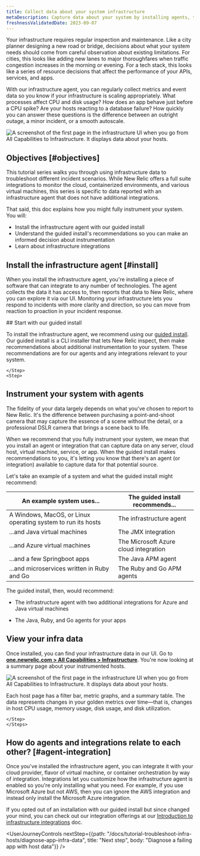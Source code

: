 ```yaml
---
title: Collect data about your system infrastructure
metaDescription: Capture data about your system by installing agents, then view that data in New Relic. 
freshnessValidatedDate: 2023-09-07
---
```




Your infrastructure requires regular inspection and maintenance. Like a city planner designing a new road or bridge, decisions about what your system needs should come from careful observation about existing limitations. For cities, this looks like adding new lanes to major thoroughfares when traffic congestion increases in the morning or evening. For a tech stack, this looks like a series of resource decisions that affect the performance of your APIs, services, and apps. 

With our infrastructure agent, you can regularly collect metrics and event data so you know if your infrastructure is scaling appropriately. What processes affect CPU and disk usage? How does an app behave just before a CPU spike? Are your hosts reacting to a database failure? How quickly you can answer these questions is the difference between an outright outage, a minor incident, or a smooth autoscale.

<img
    title="Infrastructure UI hosts summary page"
    alt="A screenshot of the first page in the infrastructure UI when you go from All Capabilities to Infrastructure. It displays data about your hosts."
    src={introPage}
/>

## Objectives [#objectives]

This tutorial series walks you through using infrastructure data to troubleshoot different incident scenarios. While New Relic offers a full suite integrations to monitor the cloud, containerized environments, and various virtual machines, this series is specific to data reported with an infrastructure agent that does not have additional integrations.

That said, this doc explains how you might fully instrument your system. You will:

* Install the infrastructure agent with our guided install
* Understand the guided install's recommendations so you can make an informed decision about instrumentation
* Learn about infrastructure integrations 

## Install the infrastructure agent  [#install]

When you install the infrastructure agent, you're installing a piece of software that can integrate to any number of technologies. The agent collects the data it has access to, then reports that data to New Relic, where you can explore it via our UI. Monitoring your infrastructure lets you respond to incidents with more clarity and direction, so you can move from reaction to proaction in your incident response.

<Steps>
<Step>
    ## Start with our guided install  

To install the infrastructure agent, we recommend using our [guided install](https://one.newrelic.com/nr1-core?state=a36f15a1-c5ce-528c-2ec2-8bcaacc40c03). Our guided install is a CLI installer that lets New Relic inspect, then make recommendations about additional instrumentation to your system. These recommendations are for our agents and any integrations relevant to your system. 
        
    </Step>
    <Step>

## Instrument your system with agents

The fidelity of your data largely depends on what you've chosen to report to New Relic. It's the difference between purchasing a point-and-shoot camera that may capture the essence of a scene without the detail, or a professional DSLR camera that brings a scene back to life. 

When we recommend that you fully instrument your system,  we mean that you install an agent or integration that can capture data on any server, cloud host, virtual machine, service, or app. When the guided install makes recommendations to you, it's letting you know that there's an agent (or integration) available to capture data for that potential source. 

Let's take an example of a system and what the guided install might recommend:

<table>
    <thead>
        <tr>
            <th>
                An example system uses...
            </th>
            <th>
                The guided install recommends...
            </th>
        </tr>
    </thead>
    <tbody>
        <tr>
            <td>
                A Windows, MacOS, or Linux operating system to run its hosts
            </td>
            <td>
                The infrastructure agent
            </td>
        </tr>
                <tr>
            <td>
                ...and Java virtual machines 
            </td>
            <td>
                The JMX integration
            </td>
        </tr>
        <tr>
            <td>
                ...and Azure virtual machines  
            </td>
            <td>
                The Microsoft Azure cloud integration 
            </td>
        </tr>
        <tr>
            <td>
                ...and a few Springboot apps
            </td>
            <td>
                The Java APM agent 
            </td>
        </tr>
        <tr>
            <td>
                ...and microservices written in Ruby and Go
            </td>
            <td>
                The Ruby and Go APM agents
            </td>
        </tr>
    </tbody>
</table>

The guided install, then, would recommend:

* The infrastructure agent with two additional integrations for Azure and Java virtual machines
* The Java, Ruby, and Go agents for your apps

    </Step>
    <Step>

## View your infra data 

Once installed, you can find your infrastructure data in our UI. Go to **[one.newrelic.com > All Capabilities > Infrastructure](https://one.newrelic.com/infra/infrastructure/hosts)**. You're now looking at a summary page about your instrumented hosts. 

<img
    title="Infrastructure UI hosts summary page"
    alt="A screenshot of the first page in the infrastructure UI when you go from All Capabilities to Infrastructure. It displays data about your hosts."
    src={hostSummaryPage}
/>

Each host page has a filter bar, metric graphs, and a summary table. The data represents changes in your golden metrics over time—that is, changes in host CPU usage, memory usage, disk usage, and disk utilization. 

    </Step>
    </Steps>

## How do agents and integrations relate to each other? [#agent-integration]

Once you've installed the infrastructure agent, you can integrate it with your cloud provider, flavor of virtual machine, or container orchestration by way of integration. Integrations let you customize how the infrastructure agent is enabled so you're only installing what you need. For example, if you use Microsoft Azure but not AWS, then you can ignore the AWS integration and instead only install the Microsoft Azure integration. 

If you opted out of an installation with our guided install but since changed your mind, you can check out our integration offerings at our [Introduction to infrastructure integrations](/docs/infrastructure/infrastructure-integrations/get-started/introduction-infrastructure-integrations) doc.

<UserJourneyControls
    nextStep={{path: "/docs/tutorial-troubleshoot-infra-hosts/diagnose-app-infra-data", title: "Next step", body: "Diagnose a failing app with host data"}}
/>